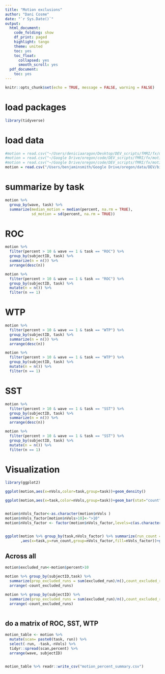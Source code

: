 ```yaml
---
title: "Motion exclusions"
author: "Dani Cosme"
date: "`r Sys.Date()`"
output:
  html_document:
    code_folding: show
    df_print: paged
    highlight: tango
    theme: united
    toc: yes
    toc_float:
      collapsed: yes
      smooth_scroll: yes
  pdf_document:
    toc: yes
---
```


```r
knitr::opts_chunk$set(echo = TRUE, message = FALSE, warning = FALSE)
```

# load packages
```r
library(tidyverse)
```

# load data
```r
#motion = read.csv("~/Users/deniciaaragon/Desktop/DEV_scripts/fMRI/fx/motion/auto-motion-fmriprep/summary/DEV_summaryRun.csv")
#motion = read.csv("~/Google Drive/oregon/code/DEV_scripts/fMRI/fx/motion/auto-motion-fmriprep/summary/DEV_summaryRun.csv")
#motion = read.csv("~/Google Drive/oregon/code/DEV_scripts/fMRI/fx/motion/auto-motion-fmriprep/summary/DEV_summaryRun.csv")
motion = read.csv("/Users/benjaminsmith/Google Drive/oregon/data/DEV/bids_data/derivatives/auto-motion-fmriprep/DEV_summaryRun.csv")

```

# summarize by task
```r
motion %>%
  group_by(wave, task) %>%
  summarize(median_motion = median(percent, na.rm = TRUE),
            sd_motion = sd(percent, na.rm = TRUE))
```

# ROC
```r
motion %>%
  filter(percent > 10 & wave == 1 & task == "ROC") %>%
  group_by(subjectID, task) %>%
  summarize(n = n()) %>%
  arrange(desc(n))

motion %>%
  filter(percent > 10 & wave == 1 & task == "ROC") %>%
  group_by(subjectID, task) %>%
  mutate(n = n()) %>%
  filter(n == 1)
```

# WTP
```r
motion %>%
  filter(percent > 10 & wave == 1 & task == "WTP") %>%
  group_by(subjectID, task) %>%
  summarize(n = n()) %>%
  arrange(desc(n))

motion %>%
  filter(percent > 10 & wave == 1 & task == "WTP") %>%
  group_by(subjectID, task) %>%
  mutate(n = n()) %>%
  filter(n == 1)
```


# SST
```r
motion %>%
  filter(percent > 10 & wave == 1 & task == "SST") %>%
  group_by(subjectID, task) %>%
  summarize(n = n()) %>%
  arrange(desc(n))

motion %>%
  filter(percent > 10 & wave == 1 & task == "SST") %>%
  group_by(subjectID, task) %>%
  mutate(n = n()) %>%
  filter(n == 1)
```

# Visualization

```r
library(ggplot2)

ggplot(motion,aes(x=nVols,color=task,group=task))+geom_density()

ggplot(motion,aes(x=task,color=nVols,group=task))+geom_bar(stat="count")


motion$nVols_factor<-as.character(motion$nVols )
motion$nVols_factor[motion$nVols>10]<-">10"
motion$nVols_factor <- factor(motion$nVols_factor,levels=c(as.character(0:10),">10"))


ggplot(motion %>% group_by(task,nVols_factor) %>% summarize(run_count = n())
       ,aes(x=task,y=run_count,group=nVols_factor,fill=nVols_factor))+geom_bar(stat="identity")
```

## Across all

```r
motion$excluded_run<-motion$percent>10

motion %>% group_by(subjectID,task) %>%
  summarize(prop_excluded_runs = sum(excluded_run)/n(),count_excluded_runs = sum(excluded_run)) %>%
  arrange(-count_excluded_runs)
```


```r

motion %>% group_by(subjectID) %>%
  summarize(prop_excluded_runs = sum(excluded_run)/n(),count_excluded_runs = sum(excluded_run)) %>%
  arrange(-count_excluded_runs)



```


## do a matrix of ROC, SST, WTP

```r

motion_table <- motion %>%
  mutate(scan= paste0(task, run)) %>%
  select(-run, -task,-nVols) %>%
  tidyr::spread(scan,percent) %>% 
  arrange(wave, subjectID)


motion_table %>% readr::write_csv("motion_percent_summary.csv")
  
```


